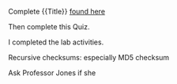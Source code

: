<quiz>
<template-arguments filename="lab_template_args.csv"/>

<settings title="Lab {{Id}} Quiz"
    due_at="{{ Due_At }}, 2024, 8:00 AM"
    available_from="Jan 8, 2024, 12:00 AM"
    available_to="Dec 25, 2023, 11:59 PM"
    assignment_group="Labs"
    shuffle_answers="False"
    allowed_attempts="-1">
</settings>

<description>

Complete {{Title}} [found here](https://fall2023.byucs110.org/labs/lab0-getting-started/)

Then complete this Quiz. 

</description>

<question type="true-false" points="10">
<correct>
I completed the lab activities.
</correct>
</question>

</quiz>

Recursive checksums: especially 
MD5 checksum

Ask Professor Jones if she 